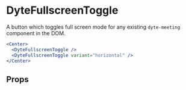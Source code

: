 # DyteFullscreenToggle

A button which toggles full screen mode for any
existing `dyte-meeting` component in the DOM.

```jsx live
<Center>
  <DyteFullscreenToggle />
  <DyteFullscreenToggle variant="horizontal" />
</Center>
```

## Props

<PropsTable of="dyte-fullscreen-toggle" />
